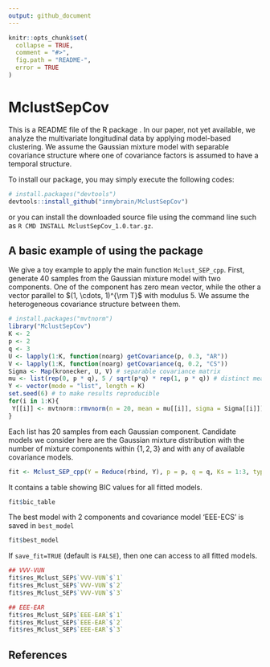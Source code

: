 ```yaml
---
output: github_document
---
```


<!-- README.md is generated from README.Rmd. Please edit that file -->

<!-- To add a badge  -->
<!-- [![Travis-CI Build Status](https://travis-ci.org/geanders/countyweather.svg?branch=master)](https://travis-ci.org/geanders/countyweather) -->
<!-- [![CRAN_Status_Badge](http://www.r-pkg.org/badges/version/countyweather)](https://cran.r-project.org/package=countyweather) -->

```r
knitr::opts_chunk$set(
  collapse = TRUE,
  comment = "#>",
  fig.path = "README-",
  error = TRUE
)
```

# MclustSepCov

This is a README file of the R package \emph{MclustSepCov}. In our paper, not yet available, we analyze the multivariate longitudinal data by applying model-based clustering. We assume the Gaussian mixture model with separable covariance structure where one of covariance factors is assumed to have a temporal structure.


To install our package, you may simply execute the following codes:
```r
# install.packages("devtools")
devtools::install_github("inmybrain/MclustSepCov")
```
or you can install the downloaded source file using the command line such as `R CMD INSTALL MclustSepCov_1.0.tar.gz`. 

## A basic example of using the package
We give a toy example to apply the main function `Mclust_SEP_cpp`. First, generate $40$ samples from the Gaussian mixture model with two components. One of the component has zero mean vector, while the other a vector parallel to $(1, \cdots, 1)^{\rm T}$ with modulus $5$. We assume the heterogeneous covariance structure between them.

```r
# install.packages("mvtnorm")
library("MclustSepCov")
K <- 2
p <- 2
q <- 3
U <- lapply(1:K, function(noarg) getCovariance(p, 0.3, "AR"))
V <- lapply(1:K, function(noarg) getCovariance(q, 0.2, "CS"))
Sigma <- Map(kronecker, U, V) # separable covariance matrix
mu <- list(rep(0, p * q), 5 / sqrt(p*q) * rep(1, p * q)) # distinct mean vectors
Y <- vector(mode = "list", length = K)
set.seed(6) # to make results reproducible
for(i in 1:K){
 Y[[i]] <- mvtnorm::rmvnorm(n = 20, mean = mu[[i]], sigma = Sigma[[i]])
}
```

Each list has $20$ samples from each Gaussian component. Candidate models we consider here are the Gaussian mixture distribution with the number of mixture components within $\{1,2,3\}$ and with any of available covariance models.
```r
fit <- Mclust_SEP_cpp(Y = Reduce(rbind, Y), p = p, q = q, Ks = 1:3, type_cov = "all", save_fit = TRUE)
```

It contains a table showing BIC values for all fitted models.
```r
fit$bic_table
```

The best model with $2$ components and covariance model 'EEE-ECS' is saved in `best_model`
```r
fit$best_model
```

If `save_fit=TRUE` (default is `FALSE`), then one can access to all fitted models.
```r
## VVV-VUN
fit$res_Mclust_SEP$`VVV-VUN`$`1`
fit$res_Mclust_SEP$`VVV-VUN`$`2`
fit$res_Mclust_SEP$`VVV-VUN`$`3`

## EEE-EAR
fit$res_Mclust_SEP$`EEE-EAR`$`1`
fit$res_Mclust_SEP$`EEE-EAR`$`2`
fit$res_Mclust_SEP$`EEE-EAR`$`3`
```

<!-- ## Futher options available in the package -->

<!-- ## Error and warning messages you may get -->
 
## References 
